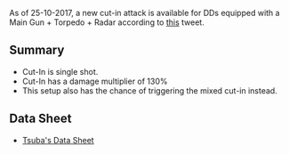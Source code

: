 As of 25-10-2017, a new cut-in attack is available for DDs equipped with a Main Gun + Torpedo + Radar according to [https://twitter.com/KanColle_STAFF/status/923122173597777921 this] tweet.

==Summary==
* Cut-In is single shot.
* Cut-In has a damage multiplier of 130%
* This setup also has the chance of triggering the mixed cut-in instead.

{{Clear}}
==Data Sheet==
* [https://goo.gl/fDHv2u Tsuba's Data Sheet]

{{Clear}}